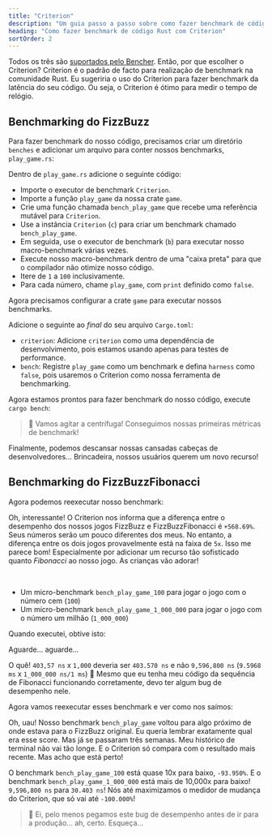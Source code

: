```yaml
---
title: "Criterion"
description: "Um guia passo a passo sobre como fazer benchmark de código Rust com Criterion"
heading: "Como fazer benchmark de código Rust com Criterion"
sortOrder: 2
---
```



<Benchmarking />

<FizzBuzzRust />

<StepByStepRust />

<MicroVsMacro />

<BenchmarkingRust />

Todos os três são [suportados pelo Bencher](/pt/docs/explanation/adapters/). Então, por que escolher o Criterion?
Criterion é o padrão de facto para realização de benchmark na comunidade Rust.
Eu sugeriria o uso do Criterion para fazer benchmark da latência do seu código.
Ou seja, o Criterion é ótimo para medir o tempo de relógio.

<FizzBuzzRefactor />

## Benchmarking do FizzBuzz

Para fazer benchmark do nosso código, precisamos criar um diretório `benches` e adicionar um arquivo para conter nossos benchmarks, `play_game.rs`:

<GameBenchesTree />

Dentro de `play_game.rs` adicione o seguinte código:

<FizzBuzzRefactorBenchesCode />

- Importe o executor de benchmark `Criterion`.
- Importe a função `play_game` da nossa crate `game`.
- Crie uma função chamada `bench_play_game` que recebe uma referência mutável para `Criterion`.
- Use a instância `Criterion` (`c`) para criar um benchmark chamado `bench_play_game`.
- Em seguida, use o executor de benchmark (`b`) para executar nosso macro-benchmark várias vezes.
- Execute nosso macro-benchmark dentro de uma "caixa preta" para que o compilador não otimize nosso código.
- Itere de `1` a `100` inclusivamente.
- Para cada número, chame `play_game`, com `print` definido como `false`.

Agora precisamos configurar a crate `game` para executar nossos benchmarks.

Adicione o seguinte ao _final_ do seu arquivo `Cargo.toml`:

<GameCargoToml />

- `criterion`: Adicione `criterion` como uma dependência de desenvolvimento, pois estamos usando apenas para testes de performance.
- `bench`: Registre `play_game` como um benchmark e defina `harness` como `false`, pois usaremos o Criterion como nossa ferramenta de benchmarking.

Agora estamos prontos para fazer benchmark do nosso código, execute `cargo bench`:

<BenchPlayGameOutput />

> 🐰 Vamos agitar a centrífuga! Conseguimos nossas primeiras métricas de benchmark!

Finalmente, podemos descansar nossas cansadas cabeças de desenvolvedores...
Brincadeira, nossos usuários querem um novo recurso!

<FizzBuzzFibonacciRust>
  <PlayGameRustCode />
</FizzBuzzFibonacciRust>

## Benchmarking do FizzBuzzFibonacci

Agora podemos reexecutar nosso benchmark:

<BenchPlayGameFibonacciOutput />

Oh, interessante! O Criterion nos informa que a diferença entre o desempenho dos nossos jogos FizzBuzz e FizzBuzzFibonacci é `+568.69%`.
Seus números serão um pouco diferentes dos meus.
No entanto, a diferença entre os dois jogos provavelmente está na faixa de `5x`.
Isso me parece bom! Especialmente por adicionar um recurso tão sofisticado quanto _Fibonacci_ ao nosso jogo.
As crianças vão adorar!

<FizzBuzzFibonacciOpenRust>
  <FizzBuzzFibonacciOpenRustCode />
</FizzBuzzFibonacciOpenRust>

<TheEnd />

<br />

<OnFire />

<BenchPlayGameOnFireCode />

- Um micro-benchmark `bench_play_game_100` para jogar o jogo com o número cem (`100`)
- Um micro-benchmark `bench_play_game_1_000_000` para jogar o jogo com o número um milhão (`1_000_000`)

Quando executei, obtive isto:

<BenchPlayGameOnFireOutputStart />

Aguarde... aguarde...

<BenchPlayGameOnFireOutput />

O quê! `403,57 ns` x `1,000` deveria ser `403.570 ns` e não `9,596,800 ns` (`9.5968 ms` x `1_000_000 ns/1 ms`) 🤯 
Mesmo que eu tenha meu código da sequência de Fibonacci funcionando corretamente, devo ter algum bug de desempenho nele.

<FizzBuzzFibonacciFixRust />

Agora vamos reexecutar esses benchmark e ver como nos saímos:

<BenchPlayGameFixOutput />

Oh, uau! Nosso benchmark `bench_play_game` voltou para algo próximo de onde estava para o FizzBuzz original.
Eu queria lembrar exatamente qual era esse score. Mas já se passaram três semanas.
Meu histórico de terminal não vai tão longe.
E o Criterion só compara com o resultado mais recente.
Mas acho que está perto!

O benchmark `bench_play_game_100` está quase 10x para baixo, `-93.950%`.
E o benchmark `bench_play_game_1_000_000` está mais de 10,000x para baixo! `9,596,800 ns` para `30.403 ns`!
Nós até maximizamos o medidor de mudança do Criterion, que só vai até `-100.000%`!

> 🐰 Ei, pelo menos pegamos este bug de desempenho antes de ir para a produção... ah, certo. Esqueça...

<CatchInCi />

<CatchInCiOutput />

<CatchInCiPlot />

<CatchInCiPlotRustBench title="Como fazer Benchmark em Rust com Criterion" />

<BencherFooter />

